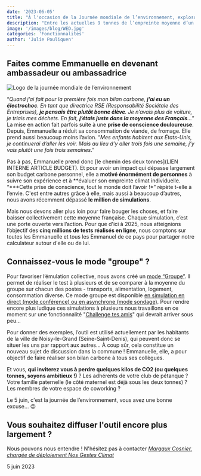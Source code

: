 ```yaml
---
date: '2023-06-05'
title: "À l'occasion de la Journée mondiale de l’environnement, explosons le million !"
description: "Entre les actuelles 9 tonnes de l’empreinte moyenne d’un citoyen français et l’objectif affiché de 2 tonnes, il y a beaucoup de pas à faire !"
image: '/images/blog/WED.jpg'
categories: 'Fonctionnalités'
author: 'Julie Pouliquen'
---
```


## Faites comme Emmanuelle en devenant ambassadeur ou ambassadrice

![Logo de la journée mondiale de l’environnement ](/images/blog/WED.jpg)

“_Quand j’ai fait pour la première fois mon bilan carbone, **j’ai eu un électrochoc**. En tant que directrice RSE (Responsabilité Sociétale des Entreprises), **je pensais être plutôt bonne élève**. Je n’avais plus de voiture, je triais mes déchets. En fait, **j’étais juste dans la moyenne des Français**…_” La mise en action fait parfois suite à une **prise de conscience douloureuse**. Depuis, Emmanuelle a réduit sa consommation de viande, de fromage. Elle prend aussi beaucoup moins l’avion. “_Mes enfants habitent aux États-Unis, je continuerai d’aller les voir. Mais au lieu d’y aller trois fois une semaine, j’y vais plutôt une fois trois semaines_.”

Pas à pas, Emmanuelle prend donc [le chemin des deux tonnes](LIEN INTERNE ARTICLE BUDGET). Et pour avoir un impact qui dépasse largement son budget carbone personnel, elle a **motivé énormément de personnes** à suivre son expérience et à **évaluer son empreinte climat individuelle. “\***Cette prise de conscience, tout le monde doit l’avoir !\*” répète t-elle à l’envie. C'est entre autres grâce à elle, mais aussi à beaucoup d’autres, nous avons récemment dépassé **le million de simulations**.

Mais nous devons aller plus loin pour faire bouger les choses, et faire baisser collectivement cette moyenne française. Chaque simulation, c’est une porte ouverte vers l’action. Pour que d'ici à 2025, nous atteignions l’objectif des **cinq millions de tests réalisés en ligne**, nous comptons sur toutes les Emmanuelle et tous les Emmanuel de ce pays pour partager notre calculateur autour d'elle ou de lui.

## Connaissez-vous le mode "groupe" ?

Pour favoriser l’émulation collective, nous avons créé un [mode “Groupe”](https://sondages.nosgestesclimat.fr). Il permet de réaliser le test à plusieurs et de se comparer à la moyenne du groupe sur chacun des postes - transports, alimentation, logement, consommation diverse. Ce mode groupe est disponible [en simulation en direct (mode conférence) ou en asynchrone (mode sondage)](https://nosgestesclimat.fr/guide). Pour rendre encore plus ludique ces simulations à plusieurs nous travaillons en ce moment sur une fonctionnalité "[Challenge tes amis](https://github.com/incubateur-ademe/nosgestesclimat-site/issues/1078)" qui devrait arriver sous peu...

Pour donner des exemples, l’outil est utilisé actuellement par les habitants de la ville de Noisy-le-Grand (Seine-Saint-Denis), qui peuvent donc se situer les uns par rapport aux autres… À coup sûr, cela constitue un nouveau sujet de discussion dans la commune ! Emmanuelle, elle, a pour objectif de faire réaliser son bilan carbone à tous ses collègues.

Et vous, **qui inviterez vous à perdre quelques kilos de CO2 (ou quelques tonnes, soyons ambitieux !)** ? Les adhérents de votre club de pétanque ? Votre famille paternelle (le côté maternel est déjà sous les deux tonnes) ? Les membres de votre espace de coworking ?

Le 5 juin, c'est la journée de l’environnement, vous avez une bonne excuse... 😉

## Vous souhaitez diffuser l'outil encore plus largement ?

Nous pouvons nous entendre ! N'hésitez pas à contacter [_Margaux Cosnier, chargée de déploiement Nos Gestes Climat_](mailto:margaux.cosnier@beta.gouv.fr)

5 juin 2023
